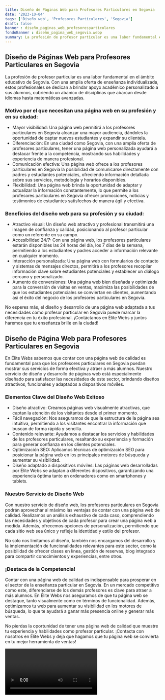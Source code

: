 ```yaml
---
title: Diseño de Páginas Web para Profesores Particulares en Segovia
date: '2023-10-04'
tags: ['Diseño web', 'Profesores Particulares', 'Segovia']
draft: false
banner : diseño_paginas_web_profesoresparticulares
fondoBanner : diseño_pagina_web_segovia.webp
summary: La profesión de profesor particular es una labor fundamental en el ámbito educativo de Segovia. Con una amplia oferta de enseñanza individualizada, estos profesionales se dedican a brindar apoyo académico personalizado a sus alumnos, cubriendo un abanico de disciplinas que abarcan desde idiomas hasta matemáticas avanzadas.
---
```


## Diseño de Páginas Web para Profesores Particulares en Segovia

La profesión de profesor particular es una labor fundamental en el ámbito educativo de Segovia. Con una amplia oferta de enseñanza individualizada, estos profesionales se dedican a brindar apoyo académico personalizado a sus alumnos, cubriendo un abanico de disciplinas que abarcan desde idiomas hasta matemáticas avanzadas.

### Motivo por el que necesitan una página web en su profesión y en su ciudad:

- Mayor visibilidad: Una página web permitirá a los profesores particulares en Segovia alcanzar una mayor audiencia, dándoles la oportunidad de captar nuevos estudiantes y expandir su clientela.
- Diferenciación: En una ciudad como Segovia, con una amplia oferta de profesores particulares, tener una página web personalizada ayudará a destacar frente a la competencia, mostrando sus habilidades y experiencia de manera profesional.
- Comunicación efectiva: Una página web ofrece a los profesores particulares en Segovia la posibilidad de comunicarse directamente con padres y estudiantes potenciales, ofreciendo información detallada sobre sus servicios, metodología y horarios disponibles.
- Flexibilidad: Una página web brinda la oportunidad de adaptar y actualizar la información constantemente, lo que permite a los profesores particulares en Segovia ofrecer promociones, noticias y testimonios de estudiantes satisfechos de manera ágil y efectiva.

### Beneficios del diseño web para su profesión y su ciudad:

- Atractivo visual: Un diseño web atractivo y profesional transmitirá una imagen de confianza y calidad, posicionando al profesor particular como un referente en su campo.
- Accesibilidad 24/7: Con una página web, los profesores particulares estarán disponibles las 24 horas del día, los 7 días de la semana, permitiendo a los estudiantes y padres acceder a información relevante en cualquier momento.
- Interacción personalizada: Una página web con formularios de contacto y sistemas de mensajes directos, permitirá a los profesores recopilar información clave sobre estudiantes potenciales y establecer un diálogo cercano y personalizado.
- Aumento de conversiones: Una página web bien diseñada y optimizada para la conversión de visitas en ventas, maximiza las posibilidades de que los estudiantes potenciales se conviertan en clientes, aumentando así el éxito del negocio de los profesores particulares en Segovia.

No esperes más, el diseño y desarrollo de una página web adaptada a tus necesidades como profesor particular en Segovia puede marcar la diferencia en tu éxito profesional. ¡Contáctanos en Élite Webs y juntos haremos que tu enseñanza brille en la ciudad!

<GifSeo />

<Cta />

## Diseño de Página Web para Profesores Particulares en Segovia

En Élite Webs sabemos que contar con una página web de calidad es fundamental para que los profesores particulares en Segovia puedan mostrar sus servicios de forma efectiva y atraer a más alumnos. Nuestro servicio de diseño y desarrollo de páginas web está especialmente diseñado para satisfacer las necesidades de este sector, brindando diseños atractivos, funcionales y adaptados a dispositivos móviles.

### Elementos Clave del Diseño Web Exitoso

- Diseño atractivo: Creamos páginas web visualmente atractivas, que captan la atención de los visitantes desde el primer momento.
- Fácil navegación: Nos aseguramos de que la estructura de la página sea intuitiva, permitiendo a los visitantes encontrar la información que buscan de forma rápida y sencilla.
- Contenido relevante: Ayudamos a destacar los servicios y habilidades de los profesores particulares, resaltando su experiencia y formación para generar confianza en los clientes potenciales.
- Optimización SEO: Aplicamos técnicas de optimización SEO para posicionar la página web en los principales motores de búsqueda y aumentar su visibilidad.
- Diseño adaptado a dispositivos móviles: Las páginas web desarrolladas por Élite Webs se adaptan a diferentes dispositivos, garantizando una experiencia óptima tanto en ordenadores como en smartphones y tablets.

### Nuestro Servicio de Diseño Web

Con nuestro servicio de diseño web, los profesores particulares en Segovia podrán aprovechar al máximo las ventajas de contar con una página web de calidad. Realizamos un análisis exhaustivo de cada caso, comprendiendo las necesidades y objetivos de cada profesor para crear una página web a medida. Además, ofrecemos opciones de personalización, permitiendo que cada sitio web sea único y refleje la identidad y estilo del profesor.

No solo nos limitamos al diseño, también nos encargamos del desarrollo y la implementación de funcionalidades relevantes para este sector, como la posibilidad de ofrecer clases en línea, gestión de reservas, blog integrado para compartir conocimientos y experiencias, entre otros.

### ¡Destaca de la Competencia!

Contar con una página web de calidad es indispensable para prosperar en el sector de la enseñanza particular en Segovia. En un mercado competitivo como este, diferenciarse de los demás profesores es clave para atraer a más alumnos. En Élite Webs nos aseguramos de que tu página web se destaque, tanto visualmente como en términos de funcionalidad. Además, optimizamos tu web para aumentar su visibilidad en los motores de búsqueda, lo que te ayudará a ganar más presencia online y generar más ventas.

No pierdas la oportunidad de tener una página web de calidad que muestre tu experiencia y habilidades como profesor particular. ¡Contacta con nosotros en Élite Webs y deja que hagamos que tu página web se convierta en tu mejor herramienta de ventas!

<Video />

<CtaBot job='Profesores Particulares' city='Segovia'/>

<Gmaps query='Segovia+españa+maps' />